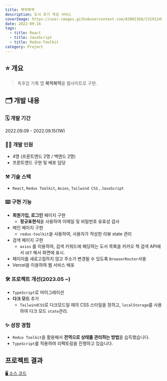 ```yaml
---
title: 북적북적
description: 도서 후기 작성 서비스
coverImage: https://user-images.githubusercontent.com/83802168/231912492-aa053b33-5638-4c2c-8273-3cc929b8b759.png
date: 2022-09-16
tags:
  - title: React
  - title: JavaScript
  - title: Redux-Toolkit
category: Project
---
```


## ⭐ 개요

> 독후감 기록 앱 **북적북적**을 웹사이트로 구현.

## 🗂️ 개발 내용

### 🗓️ 개발 기간

2022.09.09 - 2022.09.15(1W)

### 🧑‍💻 개발 인원

- 4명 (프론트엔드 2명 / 백엔드 2명)
- 프론트엔드 구현 및 배포 담당

### ⚒️ 기술 스택

- `React`, `Redux Toolkit`, `Axios`, `Tailwind CSS` , `JavaScript`

### ⌨️ 구현 기능

- **회원가입, 로그인** 페이지 구현
  - **정규표현식**을 사용하여 이메일 및 비밀번호 유효성 검사
- 메인 페이지 구현
  - `redux-toolkit`을 사용하여, 사용자가 작성한 리뷰 state 관리
- 검색 페이지 구현
  - `axios` 를 이용하여, 검색 키워드에 해당하는 도서 목록을 카카오 책 검색 API에서 `GET` 해서 화면에 표시.
- 페이지를 새로고침하지 않고 주소가 변경될 수 있도록 `BrowserRouter`사용
- Vercel을 이용하여 웹 서비스 배포

### 🛠️ 프로젝트 개선(2023.05 ~)

- `TypeScript`로 마이그레이션
- **다크 모드** 추가
  - `TailwindCSS`로 다크모드일 때의 CSS 스타일을 정하고, `localStorage`를 사용하여 다크 모드 `state`관리.

### ✨ 성장 경험

- `Redux Toolkit`을 활용해서 **전역으로 상태를 관리하는 방법**을 습득했습니다.
- `TypeScript`를 적용하여 리팩토링을 진행하고 있습니다.

## 프로젝트 결과

[🖥️ 소스 코드](https://github.com/woongsnote/bookbook-fe)
